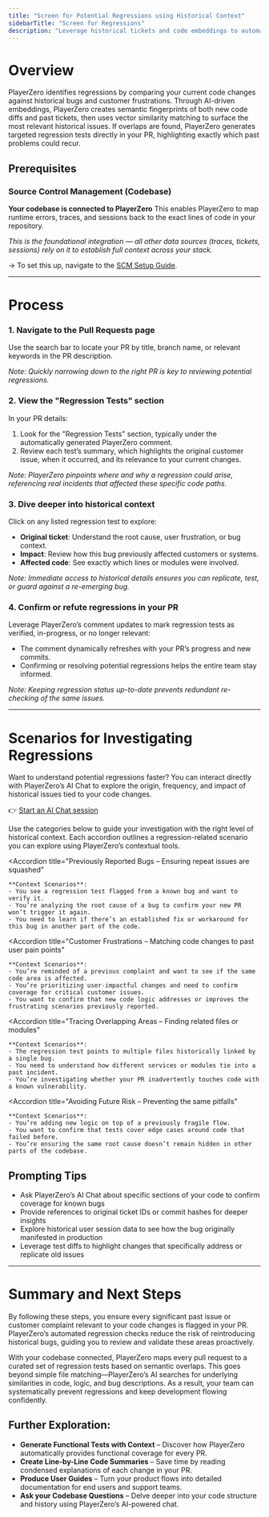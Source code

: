 ```yaml
---
title: "Screen for Potential Regressions using Historical Context"
sidebarTitle: "Screen for Regressions"
description: "Leverage historical tickets and code embeddings to automatically generate regression tests for your pull requests."
---
```


# Overview

PlayerZero identifies regressions by comparing your current code changes against historical bugs and customer frustrations. Through AI-driven embeddings, PlayerZero creates semantic fingerprints of both new code diffs and past tickets, then uses vector similarity matching to surface the most relevant historical issues. If overlaps are found, PlayerZero generates targeted regression tests directly in your PR, highlighting exactly which past problems could recur.

## **Prerequisites**

### Source Control Management (Codebase)

**Your codebase is connected to PlayerZero**
This enables PlayerZero to map runtime errors, traces, and sessions back to the exact lines of code in your repository.

*This is the foundational integration — all other data sources (traces, tickets, sessions) rely on it to establish full context across your stack.*

→ To set this up, navigate to the [SCM Setup Guide]([https://go.playerzero.app](https://go.playerzero.app/)).

---

# **Process**

### 1. Navigate to the Pull Requests page

Use the search bar to locate your PR by title, branch name, or relevant keywords in the PR description.

*Note: Quickly narrowing down to the right PR is key to reviewing potential regressions.*

### 2. View the "Regression Tests" section

In your PR details:
1. Look for the "Regression Tests" section, typically under the automatically generated PlayerZero comment.  
2. Review each test’s summary, which highlights the original customer issue, when it occurred, and its relevance to your current changes.

*Note: PlayerZero pinpoints where and why a regression could arise, referencing real incidents that affected these specific code paths.* 

### 3. Dive deeper into historical context

Click on any listed regression test to explore:
- **Original ticket**: Understand the root cause, user frustration, or bug context.  
- **Impact**: Review how this bug previously affected customers or systems.  
- **Affected code**: See exactly which lines or modules were involved.

*Note: Immediate access to historical details ensures you can replicate, test, or guard against a re-emerging bug.*

### 4. Confirm or refute regressions in your PR

Leverage PlayerZero’s comment updates to mark regression tests as verified, in-progress, or no longer relevant:
- The comment dynamically refreshes with your PR’s progress and new commits.
- Confirming or resolving potential regressions helps the entire team stay informed.

*Note: Keeping regression status up-to-date prevents redundant re-checking of the same issues.*

---

# Scenarios for Investigating Regressions

Want to understand potential regressions faster? You can interact directly with PlayerZero’s AI Chat to explore the origin, frequency, and impact of historical issues tied to your code changes.

👉 [Start an AI Chat session](https://app.playerzero.ai/chat)

Use the categories below to guide your investigation with the right level of historical context. Each accordion outlines a regression-related scenario you can explore using PlayerZero’s contextual tools.

<AccordionGroup>

  <Accordion 
    title="Previously Reported Bugs – Ensuring repeat issues are squashed"
  >
    **Context Scenarios**:
    - You see a regression test flagged from a known bug and want to verify it.
    - You’re analyzing the root cause of a bug to confirm your new PR won’t trigger it again.
    - You need to learn if there’s an established fix or workaround for this bug in another part of the code.
  </Accordion>

  <Accordion 
    title="Customer Frustrations – Matching code changes to past user pain points"
  >
    **Context Scenarios**:
    - You’re reminded of a previous complaint and want to see if the same code area is affected.
    - You’re prioritizing user-impactful changes and need to confirm coverage for critical customer issues.
    - You want to confirm that new code logic addresses or improves the frustrating scenarios previously reported.
  </Accordion>

  <Accordion 
    title="Tracing Overlapping Areas – Finding related files or modules"
  >
    **Context Scenarios**:
    - The regression test points to multiple files historically linked by a single bug.
    - You need to understand how different services or modules tie into a past incident.
    - You’re investigating whether your PR inadvertently touches code with a known vulnerability.
  </Accordion>

  <Accordion 
    title="Avoiding Future Risk – Preventing the same pitfalls"
  >
    **Context Scenarios**:
    - You’re adding new logic on top of a previously fragile flow.
    - You want to confirm that tests cover edge cases around code that failed before.
    - You’re ensuring the same root cause doesn’t remain hidden in other parts of the codebase.
  </Accordion>

</AccordionGroup>

## **Prompting Tips**

- Ask PlayerZero’s AI Chat about specific sections of your code to confirm coverage for known bugs  
- Provide references to original ticket IDs or commit hashes for deeper insights  
- Explore historical user session data to see how the bug originally manifested in production  
- Leverage test diffs to highlight changes that specifically address or replicate old issues  

---

# Summary and Next Steps

By following these steps, you ensure every significant past issue or customer complaint relevant to your code changes is flagged in your PR. PlayerZero’s automated regression checks reduce the risk of reintroducing historical bugs, guiding you to review and validate these areas proactively.

With your codebase connected, PlayerZero maps every pull request to a curated set of regression tests based on semantic overlaps. This goes beyond simple file matching—PlayerZero’s AI searches for underlying similarities in code, logic, and bug descriptions. As a result, your team can systematically prevent regressions and keep development flowing confidently.

## Further Exploration:

- **Generate Functional Tests with Context** – Discover how PlayerZero automatically provides functional coverage for every PR.  
- **Create Line-by-Line Code Summaries** – Save time by reading condensed explanations of each change in your PR.  
- **Produce User Guides** – Turn your product flows into detailed documentation for end users and support teams.  
- **Ask your Codebase Questions** – Delve deeper into your code structure and history using PlayerZero’s AI-powered chat.


